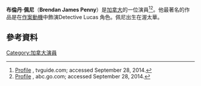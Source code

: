 {{Infobox person
|name= Brendan Penny
|image=Brendan Penny 2014.jpg
|caption = 
|imagesize= 
|occupation= 演員
|birthname= Brendan James Penny
|birth_place = 加拿大安大略省渥太華
|nationality= 加拿大
|yearsactive= 2003–現在}}
'''布倫丹·佩尼'''（'''Brendan James Penny'''）是[[加拿大|加拿大]]的一位演員<ref>[http://www.tvguide.com/celebrities/brendan-penny/bio/281417 Profile] {{Wayback|url=http://www.tvguide.com/celebrities/brendan-penny/bio/281417 |date=20180630082408 }}, tvguide.com; accessed September 28, 2014.</ref><ref>[http://abc.go.com/shows/motive/cast/brian-lucas Profile] {{webarchive|url=https://web.archive.org/web/20140927064600/http://abc.go.com/shows/motive/cast/brian-lucas |date=2014-09-27 }}, abc.go.com; accessed September 28, 2014.</ref>。他最著名的作品是在[[作案動機|作案動機]]中飾演Detective Lucas 角色。佩尼出生在渥太華。
==參考資料==
{{reflist}}
[[Category:加拿大演員|Category:加拿大演員]]